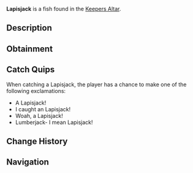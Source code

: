 {{FishInfobox
|image          = Lapisjack.png
|rarity         = Rare
|sea            = First Sea
|location       = [[Keepers Altar]]
|sublocation    = 
|sources        = Fishing Rod
|radar_location = 
|xp             = 80
|weather        = Clear, Rain
|time           = Day
|season         = Spring
|bait           = Minnow
|base_weight    = 40
|base_value     = 115
|weight_range   = 20
|base_chance    = 55
|base_resil     = 20
}}
'''Lapisjack''' is a {{Rarity|Rare}} fish found in the [[Keepers Altar]].

== Description ==
{{Description|The Lapisjack is a strong, fast-swimming fish known for their vigorous fights and robust body. Mostly active in spring, and only found in Keepers Altar. They are capable of sustaining their conscious when the Altar is active.|Bestiary Entry}}

== Obtainment ==
{{Description|Found in Keepers Altar.|Bestiary Hint}}
{{Fish Availability|
Keepers Altar
|top_rods      = 
Free Spirit Rod\383591.48\28954.99;
Trident Rod\375146.51\29309.71;
Leviathan's Fang Rod\365104.25\40040.73;
Azure Of Lagoon\313658.99\27159.8;
No-Life Rod\313175.71\39405.7;
Magnet Rod\137996.33\24553.57;
Fischer's Rod\170895.76\24375.44;
Adventurer's Rod\169498.79\24079.38;
Nocturnal Rod\180884.36\115776.34;
Seraphic Rod\233874.22\38307.31;
Ethereal Prism Rod\232359.42\38059.19;
Depthseeker Rod\268798.75\29736.34;
Avalanche Rod\250615.41\26534.43;
Challenger's Rod\248515.84\35013.71;
Verdant Shear Rod\248286.01\32272.25;
Zeus Rod\243668.02\32307.52;
Blazebringer Rod\237207.29\30544.39;
Volcanic Rod\226060.33\24519.41;
Rod Of The Forgotten Fang\217760.61\34834.15;
Rod Of The Depths\209235.98\31448.21;
Rod Of The Exalted One\193171.55\29626.99;
Steady Rod\109742.33\11461.1
|recommended   = Trident Rod
}}

== Catch Quips ==
When catching a Lapisjack, the player has a chance to make one of the following exclamations:
* A Lapisjack!
* I caught an Lapisjack!
* Woah, a Lapisjack!
* Lumberjack- I mean Lapisjack!

== Change History ==
{{Change History|{{subst:Current Version}}}}

== Navigation ==
{{Fish Navbox|Keepers Altar}}